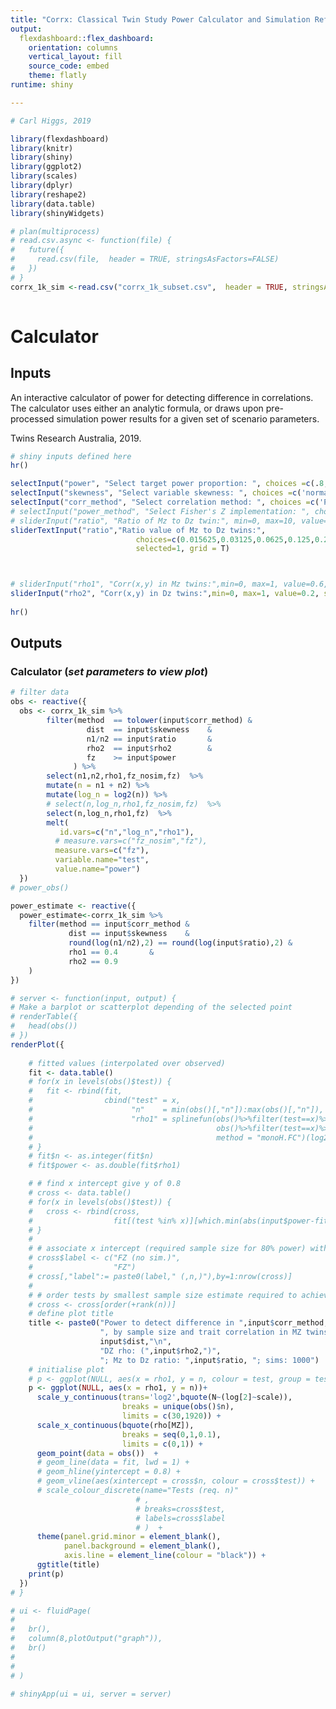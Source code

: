 ```yaml
---
title: "Corrx: Classical Twin Study Power Calculator and Simulation Reference"
output: 
  flexdashboard::flex_dashboard:
    orientation: columns
    vertical_layout: fill
    source_code: embed
    theme: flatly
runtime: shiny

---
```



```r
# Carl Higgs, 2019

library(flexdashboard)
library(knitr)
library(shiny)
library(ggplot2)
library(scales)
library(dplyr)
library(reshape2)
library(data.table)
library(shinyWidgets)

# plan(multiprocess)
# read.csv.async <- function(file) {
#   future({
#     read.csv(file,  header = TRUE, stringsAsFactors=FALSE)
#   })
# }
corrx_1k_sim <-read.csv("corrx_1k_subset.csv",  header = TRUE, stringsAsFactors=FALSE) 
  
```
Calculator
==========

Inputs {.sidebar}
-----------------------------------------------------------------------
An interactive calculator of power for detecting difference in correlations.  The calculator uses either an analytic formula, or draws upon pre-processed simulation power results for a given set of scenario parameters.

Twins Research Australia, 2019.

```r
# shiny inputs defined here
hr()

selectInput("power", "Select target power proportion: ", choices =c(.8, .9) ,selected = .8)
selectInput("skewness", "Select variable skewness: ", choices =c('normal', 'mild', 'extreme') ,selected = 'normal')
selectInput("corr_method", "Select correlation method: ", choices =c('Pearson', 'Spearman') ,selected = 'normal')
# selectInput("power_method", "Select Fisher's Z implementation: ", choices =c('analytical', 'simulation') ,selected = 'analytical')
# sliderInput("ratio", "Ratio of Mz to Dz twin:", min=0, max=10, value=1, step=1)
sliderTextInput("ratio","Ratio value of Mz to Dz twins:",
                            choices=c(0.015625,0.03125,0.0625,0.125,0.25,0.5,1,2,4,8,16,32,64),
                            selected=1, grid = T)



# sliderInput("rho1", "Corr(x,y) in Mz twins:",min=0, max=1, value=0.6, step=0.01)
sliderInput("rho2", "Corr(x,y) in Dz twins:",min=0, max=1, value=0.2, step=0.1)
    
hr()

```


Outputs
-----------------------------------------------------------------------
    
### Calculator (<i>set parameters to view plot</i>)
```r

# filter data
obs <- reactive({
  obs <- corrx_1k_sim %>%
        filter(method  == tolower(input$corr_method) &
                 dist  == input$skewness    &
                 n1/n2 == input$ratio       &
                 rho2  == input$rho2        &
                 fz    >= input$power
              ) %>%
        select(n1,n2,rho1,fz_nosim,fz)  %>%
        mutate(n = n1 + n2) %>%
        mutate(log_n = log2(n)) %>%
        # select(n,log_n,rho1,fz_nosim,fz)  %>%
        select(n,log_n,rho1,fz)  %>%
        melt(
           id.vars=c("n","log_n","rho1"),
          # measure.vars=c("fz_nosim","fz"),
          measure.vars=c("fz"),
          variable.name="test",
          value.name="power")
  })
# power_obs()

power_estimate <- reactive({
  power_estimate<-corrx_1k_sim %>%
    filter(method == input$corr_method &
             dist == input$skewness    &
             round(log(n1/n2),2) == round(log(input$ratio),2) &
             rho1 == 0.4       &
             rho2 == 0.9
    ) 
})
```



```r
# server <- function(input, output) {
# Make a barplot or scatterplot depending of the selected point
# renderTable({
#   head(obs())
# })
renderPlot({
    
    # fitted values (interpolated over observed)
    fit <- data.table()
    # for(x in levels(obs()$test)) {
    #   fit <- rbind(fit,
    #                cbind("test" = x,
    #                      "n"    = min(obs()[,"n"]):max(obs()[,"n"]),
    #                      "rho1" = splinefun(obs()%>%filter(test==x)%>%select("log_n"),
    #                                         obs()%>%filter(test==x)%>%select("rho1"),
    #                                         method = "monoH.FC")(log2(min(obs()$n):max(obs()$n)))))
    # }
    # fit$n <- as.integer(fit$n)
    # fit$power <- as.double(fit$rho1)

    # # find x intercept give y of 0.8
    # cross <- data.table()
    # for(x in levels(obs()$test)) {
    #   cross <- rbind(cross,
    #                  fit[(test %in% x)][which.min(abs(input$power-fit[(test %in% x),power]))])
    # }
    # 
    # # associate x intercept (required sample size for 80% power) with test name
    # cross$label <- c("FZ (no sim.)",
    #                  "FZ")
    # cross[,"label":= paste0(label," (,n,)"),by=1:nrow(cross)]
    # 
    # # order tests by smallest sample size estimate required to achieve power threshold
    # cross <- cross[order(+rank(n))]
    # define plot title
    title <- paste0("Power to detect difference in ",input$corr_method," correlations >= ",input$power,
                    ", by sample size and trait correlation in MZ twins\n",
                    input$dist,"\n",
                    "DZ rho: (",input$rho2,")",
                    "; Mz to Dz ratio: ",input$ratio, "; sims: 1000")
    # initialise plot
    # p <- ggplot(NULL, aes(x = rho1, y = n, colour = test, group = test))+ 
    p <- ggplot(NULL, aes(x = rho1, y = n))+ 
      scale_y_continuous(trans='log2',bquote(N~(log[2]~scale)), 
                         breaks = unique(obs()$n),
                         limits = c(30,1920)) +
      scale_x_continuous(bquote(rho[MZ]), 
                         breaks = seq(0,1,0.1),
                         limits = c(0,1)) +
      geom_point(data = obs())  +
      # geom_line(data = fit, lwd = 1) +
      # geom_hline(yintercept = 0.8) +
      # geom_vline(aes(xintercept = cross$n, colour = cross$test)) +
      # scale_colour_discrete(name="Tests (req. n)"
                            # ,
                            # breaks=cross$test,
                            # labels=cross$label
                            # )  +
      theme(panel.grid.minor = element_blank(),
            panel.background = element_blank(), 
            axis.line = element_line(colour = "black")) +
      ggtitle(title)
    print(p)
  })
# }
```

```r
# ui <- fluidPage(
# 
#   br(),
#   column(8,plotOutput("graph")),
#   br()
# 
# 
# )
```

```r
# shinyApp(ui = ui, server = server)
```


